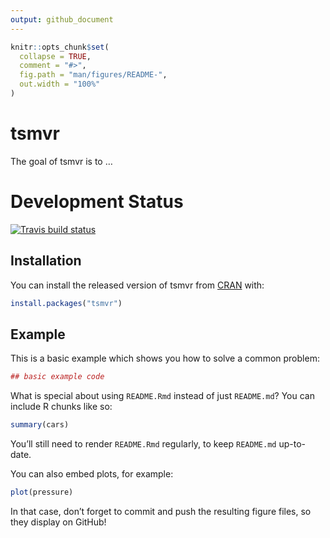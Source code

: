 ```yaml
---
output: github_document
---
```


<!-- README.md is generated from README.Rmd. Please edit that file -->

```r
knitr::opts_chunk$set(
  collapse = TRUE,
  comment = "#>",
  fig.path = "man/figures/README-",
  out.width = "100%"
)
```
# tsmvr

The goal of tsmvr is to ...

# Development Status

[![Travis build status](https://travis-ci.org/spcorum/tsmvr.svg?branch=master)](https://travis-ci.org/spcorum/tsmvr)

## Installation

You can install the released version of tsmvr from [CRAN](https://CRAN.R-project.org) with:

``` r
install.packages("tsmvr")
```

## Example

This is a basic example which shows you how to solve a common problem:

```r
## basic example code
```

What is special about using `README.Rmd` instead of just `README.md`? You can include R chunks like so:

```r
summary(cars)
```

You'll still need to render `README.Rmd` regularly, to keep `README.md` up-to-date.

You can also embed plots, for example:

```r
plot(pressure)
```

In that case, don't forget to commit and push the resulting figure files, so they display on GitHub!
